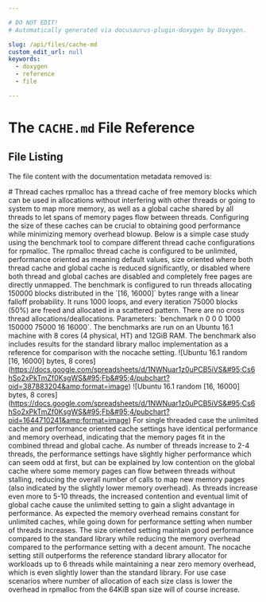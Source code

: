 ```yaml
---

# DO NOT EDIT!
# Automatically generated via docusaurus-plugin-doxygen by Doxygen.

slug: /api/files/cache-md
custom_edit_url: null
keywords:
  - doxygen
  - reference
  - file

---
```





# The `CACHE.md` File Reference

<DoxygenPage pluginConfig={pluginConfig}>




## File Listing

The file content with the documentation metadata removed is:

<ProgramListing>

<CodeLine><Highlight kind="normal"># Thread caches</Highlight></CodeLine>
<CodeLine><Highlight kind="normal">rpmalloc has a thread cache of free memory blocks which can be used in allocations without interfering with other threads or going to system to map more memory, as well as a global cache shared by all threads to let spans of memory pages flow between threads. Configuring the size of these caches can be crucial to obtaining good performance while minimizing memory overhead blowup. Below is a simple case study using the benchmark tool to compare different thread cache configurations for rpmalloc.</Highlight></CodeLine>
<CodeLine></CodeLine>
<CodeLine><Highlight kind="normal">The rpmalloc thread cache is configured to be unlimited, performance oriented as meaning default values, size oriented where both thread cache and global cache is reduced significantly, or disabled where both thread and global caches are disabled and completely free pages are directly unmapped.</Highlight></CodeLine>
<CodeLine></CodeLine>
<CodeLine><Highlight kind="normal">The benchmark is configured to run threads allocating 150000 blocks distributed in the &#96;&#91;16, 16000&#93;&#96; bytes range with a linear falloff probability. It runs 1000 loops, and every iteration 75000 blocks (50%) are freed and allocated in a scattered pattern. There are no cross thread allocations/deallocations. Parameters: &#96;benchmark n 0 0 0 1000 150000 75000 16 16000&#96;. The benchmarks are run on an Ubuntu 16.1 machine with 8 cores (4 physical, HT) and 12GiB RAM.</Highlight></CodeLine>
<CodeLine></CodeLine>
<CodeLine><Highlight kind="normal">The benchmark also includes results for the standard library malloc implementation as a reference for comparison with the nocache setting.</Highlight></CodeLine>
<CodeLine></CodeLine>
<CodeLine><Highlight kind="normal">!&#91;Ubuntu 16.1 random &#91;16, 16000&#93; bytes, 8 cores&#93;(https://docs.google.com/spreadsheets/d/1NWNuar1z0uPCB5iVS&#95;Cs6hSo2xPkTmZf0KsgWS&#95;Fb&#95;4/pubchart?oid=387883204&amp;format=image)</Highlight></CodeLine>
<CodeLine><Highlight kind="normal">!&#91;Ubuntu 16.1 random &#91;16, 16000&#93; bytes, 8 cores&#93;(https://docs.google.com/spreadsheets/d/1NWNuar1z0uPCB5iVS&#95;Cs6hSo2xPkTmZf0KsgWS&#95;Fb&#95;4/pubchart?oid=1644710241&amp;format=image)</Highlight></CodeLine>
<CodeLine></CodeLine>
<CodeLine><Highlight kind="normal">For single threaded case the unlimited cache and performance oriented cache settings have identical performance and memory overhead, indicating that the memory pages fit in the combined thread and global cache. As number of threads increase to 2-4 threads, the performance settings have slightly higher performance which can seem odd at first, but can be explained by low contention on the global cache where some memory pages can flow between threads without stalling, reducing the overall number of calls to map new memory pages (also indicated by the slightly lower memory overhead). </Highlight></CodeLine>
<CodeLine></CodeLine>
<CodeLine><Highlight kind="normal">As threads increase even more to 5-10 threads, the increased contention and eventual limit of global cache cause the unlimited setting to gain a slight advantage in performance. As expected the memory overhead remains constant for unlimited caches, while going down for performance setting when number of threads increases.</Highlight></CodeLine>
<CodeLine></CodeLine>
<CodeLine><Highlight kind="normal">The size oriented setting maintain good performance compared to the standard library while reducing the memory overhead compared to the performance setting with a decent amount.</Highlight></CodeLine>
<CodeLine></CodeLine>
<CodeLine><Highlight kind="normal">The nocache setting still outperforms the reference standard library allocator for workloads up to 6 threads while maintaining a near zero memory overhead, which is even slightly lower than the standard library. For use case scenarios where number of allocation of each size class is lower the overhead in rpmalloc from the 64KiB span size will of course increase.</Highlight></CodeLine>

</ProgramListing>


</DoxygenPage>
